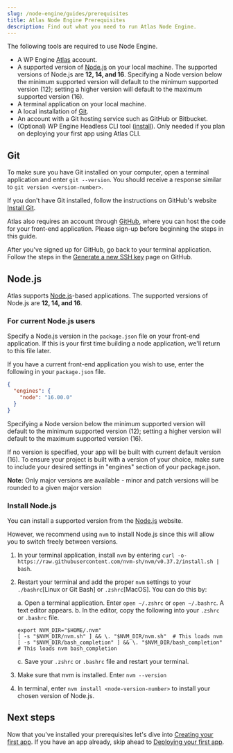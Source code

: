 ```yaml
---
slug: /node-engine/guides/prerequisites
title: Atlas Node Engine Prerequisites
description: Find out what you need to run Atlas Node Engine.
---
```


The following tools are required to use Node Engine.

- A WP Engine [Atlas](https://wpengine.com/atlas) account.
- A supported version of [Node.js](https://nodejs.org/en/download/) on your local machine. The supported versions of Node.js are **12, 14, and 16**. Specifying a Node version below the minimum supported version will default to the minimum supported version (12); setting a higher version will default to the maximum supported version (16). 
- A terminal application on your local machine.
- A local installation of [Git](https://github.com/git-guides/install-git).
- An account with a Git hosting service such as GitHub or Bitbucket. 
- (Optional) WP Engine Headless CLI tool ([install](../introduction#install-the-atlas-cli)). Only needed if you plan on deploying your first app using Atlas CLI.

## Git

To make sure you have Git installed on your computer, open a terminal application and enter `git --version`. You should receive a response similar to `git version <version-number>`.

If you don't have Git installed, follow the instructions on GitHub's website [Install Git](https://github.com/git-guides/install-git).

Atlas also requires an account through [GitHub](https://github.com/), where you can host the code for your front-end application. Please sign-up before beginning the steps in this guide.

After you've signed up for GitHub, go back to your terminal application. Follow the steps in the [Generate a new SSH key](https://docs.github.com/en/authentication/connecting-to-github-with-ssh/generating-a-new-ssh-key-and-adding-it-to-the-ssh-agent) page on GitHub.

## Node.js

Atlas supports [Node.js](https://nodejs.org/)-based applications. The supported versions of Node.js are **12, 14, and 16**. 

### For current Node.js users

Specify a Node.js version in the `package.json` file on your front-end application. If this is your first time building a node application, we'll return to this file later.

If you have a current front-end application you wish to use, enter the following in your `package.json` file.

```json
{
  "engines": {
    "node": "16.00.0"
  }
}
```

Specifying a Node version below the minimum supported version will default to the minimum supported version (12); setting a higher version will default to the maximum supported version (16). 

If no version is specified, your app will be built with current default version (16). To ensure your project is built with a version of your choice, make sure to include your desired settings in "engines" section of your package.json. 

**Note:** Only major versions are available - minor and patch versions will be rounded to a given major version

### Install Node.js 

You can install a supported version from the [Node.js](https://nodejs.org/en/) website.

However, we recommend using `nvm` to install Node.js since this will allow you to switch freely between versions.

1. In your terminal application, install `nvm` by entering `curl -o- https://raw.githubusercontent.com/nvm-sh/nvm/v0.37.2/install.sh | bash`.

2. Restart your terminal and add the proper `nvm` settings to your `./bashrc`[Linux or Git Bash] or `.zshrc`[MacOS]. You can do this by:

   a. Open a terminal application. Enter `open ~/.zshrc` or `open ~/.bashrc`. A text editor appears.
   b. In the editor, copy the following into your `.zshrc` or `.bashrc` file. 
      
      ```
      export NVM_DIR="$HOME/.nvm"
      [ -s "$NVM_DIR/nvm.sh" ] && \. "$NVM_DIR/nvm.sh"  # This loads nvm
      [ -s "$NVM_DIR/bash_completion" ] && \. "$NVM_DIR/bash_completion"  # This loads nvm bash_completion
      ```
   c. Save your `.zshrc` or `.bashrc` file and restart your terminal.

3. Make sure that nvm is installed. Enter `nvm --version` 

4. In terminal, enter `nvm install <node-version-number>` to install your chosen version of Node.js.
 

## Next steps
 
Now that you've installed your prerequisites let's dive into [Creating your first app](./create-app). If you have an app already, skip ahead to [Deploying your first app](./deployment).
